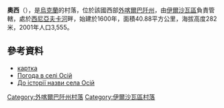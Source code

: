 {{coord|48|21|40|N|23|7|10|E|scale:100000|display=title}}

'''奧西'''（{{lang-uk|Осій}}），是[[烏克蘭|烏克蘭]]的村落，位於該國西部[[外喀爾巴阡州|外喀爾巴阡州]]，由[[伊爾沙瓦區|伊爾沙瓦區]]負責管轄，處於[[西尼亞夫卡河_(伊爾沙夫卡河支流)|西尼亞夫卡河]]畔，始建於1600年，面積40.88平方公里，海拔高度282米，2001年人口3,555。

==參考資料==
* [http://gska2.rada.gov.ua/pls/z7502/A005?rdat1=23.01.2010&rf7571=11253 картка]{{dead link|date=2017年12月 |bot=InternetArchiveBot |fix-attempted=yes }}
* [http://weather.in.ua/ua/zakarpatskaja/19185 Погода в селі Осій] {{Wayback|url=http://weather.in.ua/ua/zakarpatskaja/19185 |date=20161106040407 }}
* [http://www.rk-gazeta.com/index.php?option=com_content&view=article&id=227:2010-07-30-07-47-35&catid=121:2010-07-29-16-15-31&Itemid=142 До історії назви села Осій]{{dead link|date=2018年5月 |bot=InternetArchiveBot |fix-attempted=yes }}

{{DEFAULTSORT:Осій}}

[[Category:外喀爾巴阡州村落|Category:外喀爾巴阡州村落]]
[[Category:伊爾沙瓦區村落|Category:伊爾沙瓦區村落]]


{{Zakarpattia-geo-stub}}